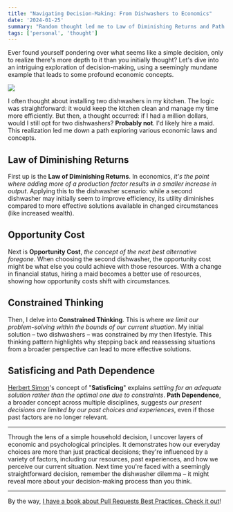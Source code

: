 ```yaml
---
title: "Navigating Decision-Making: From Dishwashers to Economics"
date: '2024-01-25'
summary: "Random thought led me to Law of Diminishing Returns and Path Dependence"
tags: ['personal', 'thought']
---
```



Ever found yourself pondering over what seems like a simple decision, only to realize there's more depth to it than you initially thought? Let's dive into an intriguing exploration of decision-making, using a seemingly mundane example that leads to some profound economic concepts.

![](/static/images/articles/dishwashers.png.webp)

I often thought about installing two dishwashers in my kitchen. The logic was straightforward: it would keep the kitchen clean and manage my time more efficiently. But then, a thought occurred: if I had a million dollars, would I still opt for two dishwashers? **Probably not**. I'd likely hire a maid. This realization led me down a path exploring various economic laws and concepts.

## Law of Diminishing Returns

First up is the **Law of Diminishing Returns**. In economics, _it's the point where adding more of a production factor results in a smaller increase in output_. Applying this to the dishwasher scenario: while a second dishwasher may initially seem to improve efficiency, its utility diminishes compared to more effective solutions available in changed circumstances (like increased wealth).

## Opportunity Cost

Next is **Opportunity Cost**, _the concept of the next best alternative foregone_. When choosing the second dishwasher, the opportunity cost might be what else you could achieve with those resources. With a change in financial status, hiring a maid becomes a better use of resources, showing how opportunity costs shift with circumstances.

## Constrained Thinking

Then, I delve into **Constrained Thinking**. This is where _we limit our problem-solving within the bounds of our current situation_. My initial solution – two dishwashers – was constrained by my then lifestyle. This thinking pattern highlights why stepping back and reassessing situations from a broader perspective can lead to more effective solutions.

## Satisficing and Path Dependence

[Herbert Simon](https://en.wikipedia.org/wiki/Herbert_A._Simon)'s concept of "**Satisficing**" explains _settling for an adequate solution rather than the optimal one due to constraints_. **Path Dependence**, a broader concept across multiple disciplines, suggests _our present decisions are limited by our past choices and experiences_, even if those past factors are no longer relevant.

---

Through the lens of a simple household decision, I uncover layers of economic and psychological principles. It demonstrates how our everyday choices are more than just practical decisions; they're influenced by a variety of factors, including our resources, past experiences, and how we perceive our current situation. Next time you're faced with a seemingly straightforward decision, remember the dishwasher dilemma – it might reveal more about your decision-making process than you think.

---

By the way, [I have a book about Pull Requests Best Practices. Check it out](https://pr.nico.fyi)!
